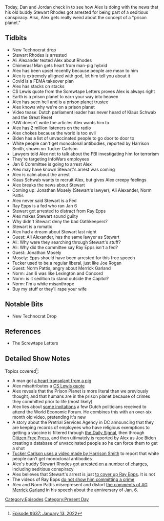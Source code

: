 {{Episode
    | title           = January 13, 2022
    | caption         = [https://knowledgefight.libsyn.com/637-january-13-2022 Listen to this episode on Libsyn]
    | episodeNumber   = 637
    | length          = 01:48:59
    | airDate         = January 17, 2022
    | coverageDate    = January 13, 2022
    | episodeType     = [[:Category:Present Day|Present Day]]
    | appearance      = [[Stewart Rhodes]], [[Ali Alexander]], [[CS Lewis]], [[Klaus Schwab]], [[PJW]], [[Harrison Smith]], [[Tucker Carlson]], [[Jonathan Mosely]], [[Norm Pattis]], [[Ray Epps]], [[Joe Rogan]], [[Merrick Garland]]
    | previousEpisode = [[636: April 27, 2009]]
    | nextEpisode     = [[638: See You At The Cross-Rhodes]]
}}

{{Stub}}

Today, Dan and Jordan check in to see how Alex is doing with the news that his old buddy Stewart Rhodes got arrested for being part of a seditious conspiracy.  Also, Alex gets really weird about the concept of a "prison planet."

==Tidbits==

*New Technocrat drop
*Stewart Rhodes is arrested
*Ali Alexander texted Alex about Rhodes
*Chimeras! Man gets heart from man-pig hybrid
*Alex has been upset recently because people are mean to him
*Alex is extremely alligned with god, let him tell you about it
*Covid is a FEMA takeover plan
*Alex has stacks on stacks
*CS Lewis quote from the Screwtape Letters proves Alex is always right
*Earth is a prison planet to earn your way into heaven
*Alex has seen hell and is a prison planet trustee
*Alex knows why we're on a prison planet
*Video tease: Dutch parliament leader has never heard of Klaus Schwab and the Great Reset
*PJW doesn't write the articles Alex wants him to
*Alex has 2 million listeners on the radio
*Alex chokes because the world is too evil
*Biden has a list of unvaccinated people to go door to door to
*White people can't get monoclonal antibodies, reported by Harrison Smith, shown on Tucker Carlson
*Lawyers told Alex not to talk about the FBI investigating him for terrorism
*They're targeting InfoWars employees
*Jan 6 Committee is going to arrest Alex
*Alex may have known Stewart's arrest was coming
*Alex is calm about the arrest
*Klaus Schwab wants to recruit Alex, but gives Alex creepy feelings
*Alex breaks the news about Stewart
*Coming up: Jonathan Mosely (Stewart's lawyer), Ali Alexander, Norm Pattis
*Alex never said Stewart is a Fed
*Ray Epps is a fed who ran Jan 6
*Stewart got arrested to distract from Ray Epps
*Alex makes Stewart sound guilty
*Why didn't Stewart deny the bad Oathkeepers?
*Stewart is a romatic
*Alex had a dream about Stewart last night
*Guest: Ali Alexander, has the same lawyer as Stewart
*Ali: Why were they searching through Stewart's stuff?
*Ali: Why did the committee say Ray Epps isn't a fed?
*Guest: Jonathan Mosely
*Mosely: Epps should have been arrested for this free speech
*Tucker used to be a regular liberal, just like Joe Rogan
*Guest: Norm Pattis, angry about Merrick Garland
*Norm: Jan 6 was like Lexington and Concord
*Norm: is it sedition to stand outside the Capitol?
*Norm: I'm a white misanthrope
*Buy my stuff or they'll rape your wife

==Notable Bits==

*New Technocrat Drop

==References==

*The Screwtape Letters

==Detailed Show Notes==

Topics covered<ref>[https://knowledgefight.com/research/2022/1/16/episode-637-january-13-2022 Episode #637: January 13, 2022]</ref>:

*A man got [https://www.nytimes.com/2022/01/10/health/heart-transplant-pig-bennett.html a heart transplant from a pig]
*Alex misattributes a [https://barnardsvilleumc.files.wordpress.com/2013/07/ebook-lewis-c-s-the-great-divorce.pdf CS Lewis quote]
*Alex reveals that the Prison Planet is more literal than we previously thought, and that humans are in the prison planet because of crimes they committed prior to life (most likely)
*Alex lies about [https://www.rijksoverheid.nl/documenten/brieven/2021/12/18/bijlagen-3-bij-kamervragen-over-het-karakter-van-en-de-relaties-van-kabinetsleden-met-het-world-economic-forum-naar-aanleiding-van-antwoorden-eerder-hierover-van-het-kabinet some invitations] a few Dutch politicians received to attend the World Economic Forum. He combines this with an over-six month old video, pretending it's new
*A story about the Pretrial Services Agency in DC announcing that they are keeping records of employees who have religious exemptions to getting a vaccine is filtered through [https://www.dailysignal.com/2022/01/11/breaking-biden-administration-making-lists-of-religious-vaccine-objectors/ the Daily Signal], then through [https://citizenfreepress.com/breaking/biden-is-quietly-creating-a-database-of-the-unvaccinated/ Citizen Free Press], and then ultimately is reported by Alex as Joe Biden creating a database of unvaccinated people so he can force them to get a shot
*[https://news.yahoo.com/tucker-carlson-pushes-blatantly-false-163244556.html Tucker Carlson uses a video made by Harrison Smith] to report that white people can't get monoclonal antibodies
*Alex's buddy Stewart Rhodes got [https://www.justice.gov/opa/press-release/file/1462481/download?utm_medium=email&utm_source=govdelivery arrested on a number of charges], including seditious conspiracy
*Alex believes that Stewart's arrest is just [https://www.factcheck.org/2022/01/jan-6-conspiracy-theory-centers-on-baseless-claim-about-ray-epps/ to cover up Ray Epps]. It is not
*The videos of Ray Epps [https://twitter.com/MissN0b0dy1/status/1346660587636477954 do not show him committing a crime]
*Alex and Norm Pattis misrepresent and distort [https://www.justice.gov/opa/speech/attorney-general-merrick-b-garland-delivers-remarks-first-anniversary-attack-capitol the comments of AG Merrick Garland] in his speech about the anniversary of Jan. 6.

[[Category:Episodes]]
[[Category:Present Day]]

